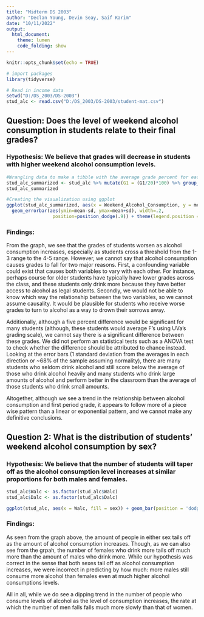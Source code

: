 ```yaml
---
title: "Midterm DS 2003"
author: "Declan Young, Devin Seay, Saif Karim"
date: "10/11/2022"
output: 
  html_document:
    theme: lumen
    code_folding: show
---
```


```r
knitr::opts_chunk$set(echo = TRUE)
```

```r
# import packages
library(tidyverse)
```

```r
# Read in income data
setwd("D:/DS_2003/DS-2003")
stud_alc <- read.csv("D:/DS_2003/DS-2003/student-mat.csv")
```

## **Question:** Does the level of weekend alcohol consumption in students relate to their final grades?

### **Hypothesis:** We believe that grades will decrease in students with higher weekend alcohol consumption levels.

```r

#Wrangling data to make a tibble with the average grade percent for each level of alcohol consumption
stud_alc_summarized <- stud_alc %>% mutate(G1 = (G1/20)*100) %>% group_by(as.factor(Walc)) %>% summarise(mean = round(mean(G1), 2), sd = sd(G1)) %>% rename('Weekend_Alcohol_Consumption' = 'as.factor(Walc)') %>% mutate(pct = '%') %>% unite(bar_label, c(mean, pct), sep = '', remove = FALSE)
stud_alc_summarized

#Creating the visualization using ggplot
ggplot(stud_alc_summarized, aes(x = Weekend_Alcohol_Consumption, y = mean, fill = 'pink')) + geom_bar(stat = 'identity', position = 'dodge') + theme_classic() + labs(title = "Average First Period Grade by Weekend Alcohol Consumption", caption = "Error bars represent +/-1 standard deviation from the average") + xlab("Weekend Alcohol Consumption") + ylab("First Period Grade (%)") +
  geom_errorbar(aes(ymin=mean-sd, ymax=mean+sd), width=.2,
                 position=position_dodge(.9)) + theme(legend.position = 'none') +geom_text(aes(label = bar_label), vjust = 10, colour = "black")
```

### **Findings:** 
From the graph, we see that the grades of students worsen as alcohol consumption increases, especially as students cross a threshold from the 1-3 range to the 4-5 range. However, we cannot say that alcohol consumption causes grades to fall for two major reasons. First, a confounding variable could exist that causes both variables to vary with each other. For instance, perhaps course for older students have typically have lower grades across the class, and these students only drink more because they have better access to alcohol as legal students. Secondly, we would not be able to know which way the relationship between the two variables, so we cannot assume causality. It would be plausible for students who receive worse grades to turn to alcohol as a way to drown their sorrows away.

Additionally, although a five percent difference would be significant for many students (although, these students would average F's using UVa's grading scale), we cannot say there is a significant difference between these grades. We did not perform an statistical tests such as a ANOVA test to check whether the difference should be attributed to chance instead. Looking at the error bars (1 standard deviation from the averages in each direction or ~68% of the sample assuming normality), there are many students who seldom drink alcohol and still score below the average of those who drink alcohol heavily and many students who drink large amounts of alcohol and perform better in the classroom than the average of those students who drink small amounts.

Altogether, although we see a trend in the relationship between alcohol consumption and first period grade, it appears to follow more of a piece wise pattern than a linear or exponential pattern, and we cannot make any definitive conclusions.

## Question 2: What is the distribution of students' weekend alcohol consumption by sex?

### **Hypothesis:** We believe that the number of students will taper off as the alcohol consumption level increases at similar proportions for both males and females.
```r
stud_alc$Walc <- as.factor(stud_alc$Walc)
stud_alc$Dalc <- as.factor(stud_alc$Dalc)

ggplot(stud_alc, aes(x = Walc, fill = sex)) + geom_bar(position = 'dodge') + theme_classic() + labs(title = "Distribution of Weekend Alcohol Consumption by Sex") + xlab("Weekend Alcohol Consumption") + ylab("Number of Students")
```

### **Findings:**

As seen from the graph above, the amount of people in either sex tails off as the amount of alcohol consumption increases. Though, as we can also see from the grpah, the number of females who drink more tails off much more than the amount of males who drink more. While our hypothesis was correct in the sense that both sexes tail off as alcohol consumption increases, we were incorrect in predicting by how much: more males still consume more alcohol than females even at much higher alcohol consumptions levels. 

All in all, while we do see a dipping trend in the number of people who consume levels of alcohol as the level of consumption increases, the rate at which the number of men falls falls much more slowly than that of women. 






